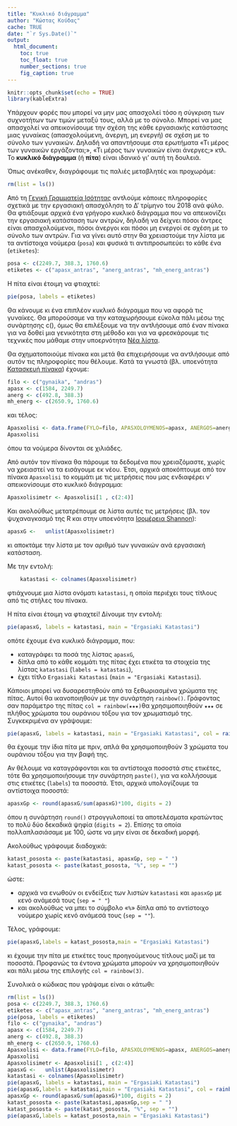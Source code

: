 ```yaml
---
title: "Κυκλικό διάγραμμα"
author: "Κώστας Κούδας"
cache: TRUE
date: "`r Sys.Date()`"
output:
  html_document:
    toc: true
    toc_float: true
    number_sections: true
    fig_caption: true
---
```


```r
knitr::opts_chunk$set(echo = TRUE)
library(kableExtra)
```


Υπάρχουν φορές που μπορεί να μην μας απασχολεί τόσο η σύγκριση των συχνοτήτων των τιμών μεταξύ τους, αλλά με το σύνολο. Μπορεί να μας απασχολεί να απεικονίσουμε την σχέση της κάθε εργασιακής κατάστασης μιας γυναίκας (απασχολούμενη, άνεργη, μη ενεργή) σε σχέση με το σύνολο των γυναικών. Δηλαδή να απαντήσουμε στα ερωτήματα «Τι μέρος των γυναικών εργάζονται;», «Τι μέρος των γυναικών είναι άνεργες;» κτλ. Το **κυκλικό διάγραμμα** (ή **πίτα**) είναι ιδανικό γι’ αυτή τη δουλειά.

Όπως ανέκαθεν, διαγράφουμε τις παλιές μεταβλητές και προχωράμε:

```r
rm(list = ls())
```

Από τη [Γενική Γραμματεία Ισότητας](https://isotita.gr/wp-content/uploads/2019/04/%CE%A0%CE%B1%CF%81%CE%B1%CF%84%CE%B7%CF%81%CE%B7%CF%84%CE%AE%CF%81%CE%B9%CE%BF-%CE%93%CE%93%CE%99%CE%A6-19%CE%BF-%CE%95%CE%BD%CE%B7%CE%BC%CE%B5%CF%81%CF%89%CF%84%CE%B9%CE%BA%CF%8C-%CE%A3%CE%B7%CE%BC%CE%B5%CE%AF%CF%89%CE%BC%CE%B1-%CE%93%CF%85%CE%BD%CE%B1%CE%B9%CE%BA%CE%B5%CE%AF%CE%B1-%CE%91%CE%BD%CE%B5%CF%81%CE%B3%CE%AF%CE%B1.pdf) αντλούμε κάποιες πληροφορίες σχετικά με την εργασιακή απασχόληση το Δ’ τρίμηνο του 2018 ανά φύλο. Θα φτιάξουμε αρχικά ένα γρήγορο κυκλικό διάγραμμα που να απεικονίζει την εργασιακή κατάσταση των αντρών, δηλαδή να δείχνει πόσοι άντρες είναι απασχολούμενοι, πόσοι άνεργοι και πόσοι μη ενεργοί σε σχέση με το σύνολο των αντρών. Για να γίνει αυτό στην θα χρειαστούμε την λίστα με τα αντίστοιχα νούμερα (`posa`) και φυσικά τι αντιπροσωπεύει το κάθε ένα (`etiketes`):

```r
posa <- c(2249.7, 388.3, 1760.6)
etiketes <- c("apasx_antras", "anerg_antras", "mh_energ_antras")
```

Η πίτα είναι έτοιμη να φτιαχτεί:

```r
pie(posa, labels = etiketes)
```

Θα κάνουμε κι ένα επιπλέον κυκλικό διάγραμμα που να αφορά τις γυναίκες. Θα μπορούσαμε να την καταχωρήσουμε εύκολα πάλι μέσω της συνάρτησης c(), όμως θα επιλέξουμε να την αντλήσουμε από έναν πίνακα για να δοθεί μια γενικότητα στη μέθοδο και για να φρεσκάρουμε τις τεχνικές που μάθαμε στην υποερνότητα [Νέα λίστα](pinakes.html#22_Νέα_λίστα).

Θα σχηματοποιούμε πίνακα και μετά θα επιχειρήσουμε να αντλήσουμε από αυτόν τις πληροφορίες που θέλουμε. Κατά τα γνωστά (βλ. υποενότητα [Κατασκευή πίνακα](pinakes.html#122_Κατασκευή_πίνακα)) έχουμε:

```r
filo <- c("gynaika", "andras")
apasx <- c(1584, 2249.7)
anerg <- c(492.8, 388.3)
mh_energ <- c(2650.9, 1760.6)
```

και τέλος:

```r
Apasxolisi <- data.frame(FYLO=filo, APASXOLOYMENOS=apasx, ANERGOS=anerg, MH_ENERGOS=mh_energ)
Apasxolisi
```

όπου τα νούμερα δίνονται σε χιλιάδες.

Από αυτόν τον πίνακα θα πάρουμε τα δεδομένα που χρειαζόμαστε, χωρίς να χρειαστεί να τα εισάγουμε εκ νέου. Έτσι, αρχικά αποκόπτουμε από τον πίνακα `Apasxolisi` το κομμάτι με τις μετρήσεις που μας ενδιαφέρει ν’ απεικονίσουμε στο κυκλικό διάγραμμα:

```r
Apasxolisimetr <- Apasxolisi[1 , c(2:4)]
```

Και ακολούθως μετατρέπουμε σε λίστα αυτές τις μετρήσεις (βλ. τον ψυχαναγκασμό της R και στην υποενότητα [Ισομέρεια Shannon](pikilomorfia.html#2_Ισομέρεια_Shannon)):

```r
apasxG <-   unlist(Apasxolisimetr)
```

κι αποκτάμε την λίστα με τον αριθμό των γυναικών ανά εργασιακή κατάσταση.

Με την εντολή:

```r
	katastasi <- colnames(Apasxolisimetr)
```

φτιάχνουμε μια λίστα ονόματι `katastasi`, η οποία περιέχει τους τίτλους από τις στήλες του πίνακα.

Η πίτα είναι έτοιμη να φτιαχτεί! Δίνουμε την εντολή:

```r
pie(apasxG, labels = katastasi, main = "Ergasiaki Katastasi")
```

οπότε έχουμε ένα κυκλικό διάγραμμα, που:

-   καταγράφει τα ποσά της λίστας `apasxG`,
-   δίπλα από το κάθε κομμάτι της πίτας έχει ετικέτα τα στοιχεία της λίστας `katastasi` (`labels = katastasi`),
-   έχει τίτλο `Ergasiaki Katastasi` (`main = "Ergasiaki Katastasi`).

Κάποιοι μπορεί να δυσαρεστηθούν από τα ξεθωριασμένα χρώματα της πίτας. Αυτοί θα ικανοποιηθούν με την συνάρτηση `rainbow()`. Γράφοντας σαν παράμετρο της πίτας `col = rainbow(★★★)`θα χρησιμοποιηθούν `★★★` σε πλήθος χρώματα του ουράνιου τόξου για τον χρωματισμό της. Συγκεκριμένα αν γράψουμε:

```r
pie(apasxG, labels = katastasi, main = "Ergasiaki Katastasi", col = rainbow(3))
```

θα έχουμε την ίδια πίτα με πριν, απλά θα χρησιμοποιηθούν 3 χρώματα του ουράνιου τόξου για την βαφή της.

Αν θέλουμε να καταγράφονται και τα αντίστοιχα ποσοστά στις ετικέτες, τότε θα χρησιμοποιήσουμε την συνάρτηση `paste()`, για να κολλήσουμε στις ετικέτες (`labels`) τα ποσοστά. Έτσι, αρχικά υπολογίζουμε τα αντίστοιχα ποσοστά:

```r
apasxGp <- round(apasxG/sum(apasxG)*100, digits = 2)
```

όπου η συνάρτηση `round()` στρογγυλοποιεί τα αποτελέσματα κρατώντας το πολύ δύο δεκαδικά ψηφία (`digits = 2`). Επίσης τα οποία πολλαπλασιάσαμε με 100, ώστε να μην είναι σε δεκαδική μορφή.

Ακολούθως γράφουμε διαδοχικά:

```r
katast_pososta <- paste(katastasi, apasxGp, sep = " ")
katast_pososta <- paste(katast_pososta, "%", sep = "")
```

ώστε:

-   αρχικά να ενωθούν οι ενδείξεις των λιστών `katastasi` και `apasxGp` με κενό ανάμεσά τους (`sep = " "`)
-   και ακολούθως να μπει το σύμβολο «`%`» δίπλα από το αντίστοιχο νούμερο χωρίς κενό ανάμεσά τους (`sep = ""`).

Τέλος, γράφουμε:

```r
pie(apasxG,labels = katast_pososta,main = "Ergasiaki Katastasi")
```

κι έχουμε την πίτα με ετικέτες τους προηγούμενους τίτλους μαζί με τα ποσοστά. Προφανώς τα έντονα χρώματα μπορούν να χρησιμοποιηθούν και πάλι μέσω της επιλογής `col = rainbow(3)`.

Συνολικά ο κώδικας που γράψαμε είναι ο κάτωθι:

```r
rm(list = ls())
posa <- c(2249.7, 388.3, 1760.6)
etiketes <- c("apasx_antras", "anerg_antras", "mh_energ_antras")
pie(posa, labels = etiketes)
filo <- c("gynaika", "andras")
apasx <- c(1584, 2249.7)
anerg <- c(492.8, 388.3)
mh_energ <- c(2650.9, 1760.6)
Apasxolisi <- data.frame(FYLO=filo, APASXOLOYMENOS=apasx, ANERGOS=anerg, MH_ENERGOS=mh_energ)
Apasxolisi
Apasxolisimetr <- Apasxolisi[1 , c(2:4)]
apasxG <-   unlist(Apasxolisimetr)
katastasi <- colnames(Apasxolisimetr)
pie(apasxG, labels = katastasi, main = "Ergasiaki Katastasi")
pie(apasxG,labels = katastasi,main = "Ergasiaki Katastasi", col = rainbow(3))
apasxGp <- round(apasxG/sum(apasxG)*100, digits = 2)
katast_pososta <- paste(katastasi,apasxGp,sep = " ")
katast_pososta <- paste(katast_pososta, "%", sep = "")
pie(apasxG,labels = katast_pososta,main = "Ergasiaki Katastasi")
```


